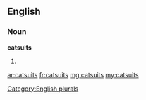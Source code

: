 ==English==

===Noun===
'''catsuits'''

# {{plural of|[[catsuit]]}}

[[Category:English plurals]]

[[ar:catsuits]]
[[fr:catsuits]]
[[mg:catsuits]]
[[my:catsuits]]